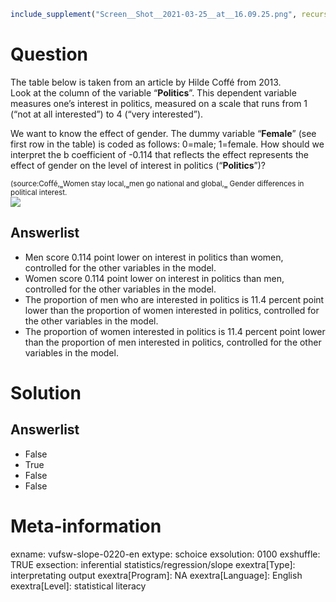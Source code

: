 ```r
include_supplement("Screen__Shot__2021-03-25__at__16.09.25.png", recursive = TRUE)
```

Question
========
The table below is taken from an article by Hilde Coffé from 2013.  
Look at the column of the variable "**Politics**". This dependent variable measures one's interest in politics, measured on a scale that runs from 1 ("not at all interested") to 4 ("very interested").  
  
We want to know the effect of gender. The dummy variable "**Female**" (see first row in the table) is coded as follows: 0=male; 1=female. How should we interpret the b coefficient of -0.114 that reflects the effect represents the effect of gender on the level of interest in politics ("**Politics**")?  
  
<sub>(source:Coffé,‗Women stay local,‗men go national and global,‗ Gender differences in political interest.  
![](Screen__Shot__2021-03-25__at__16.09.25.png)

Answerlist
----------
* Men score 0.114 point lower on interest in politics than women, controlled for the other variables in the model.
* Women score 0.114 point lower on interest in politics than men, controlled for the other variables in the model.
* The proportion of men who are interested in politics is 11.4 percent point lower than the proportion of women interested in politics, controlled for the other variables in the model.
* The proportion of women interested in politics is 11.4 percent point lower than the proportion of men interested in politics, controlled for the other variables in the model.

Solution
========

Answerlist
----------
* False
* True
* False
* False

Meta-information
================
exname: vufsw-slope-0220-en
extype: schoice
exsolution: 0100
exshuffle: TRUE
exsection: inferential statistics/regression/slope
exextra[Type]: interpretating output
exextra[Program]: NA
exextra[Language]: English
exextra[Level]: statistical literacy

